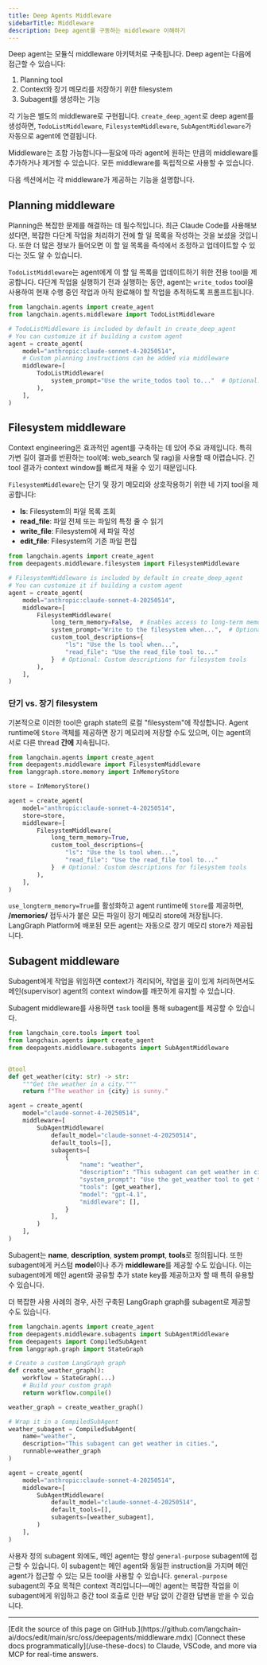 ```yaml
---
title: Deep Agents Middleware
sidebarTitle: Middleware
description: Deep agent를 구동하는 middleware 이해하기
---
```


Deep agent는 모듈식 middleware 아키텍처로 구축됩니다. Deep agent는 다음에 접근할 수 있습니다:

1. Planning tool
2. Context와 장기 메모리를 저장하기 위한 filesystem
3. Subagent를 생성하는 기능

각 기능은 별도의 middleware로 구현됩니다. `create_deep_agent`로 deep agent를 생성하면, `TodoListMiddleware`, `FilesystemMiddleware`, `SubAgentMiddleware`가 자동으로 agent에 연결됩니다.

Middleware는 조합 가능합니다—필요에 따라 agent에 원하는 만큼의 middleware를 추가하거나 제거할 수 있습니다. 모든 middleware를 독립적으로 사용할 수 있습니다.

다음 섹션에서는 각 middleware가 제공하는 기능을 설명합니다.

## Planning middleware

Planning은 복잡한 문제를 해결하는 데 필수적입니다. 최근 Claude Code를 사용해보셨다면, 복잡한 다단계 작업을 처리하기 전에 할 일 목록을 작성하는 것을 보셨을 것입니다. 또한 더 많은 정보가 들어오면 이 할 일 목록을 즉석에서 조정하고 업데이트할 수 있다는 것도 알 수 있습니다.

`TodoListMiddleware`는 agent에게 이 할 일 목록을 업데이트하기 위한 전용 tool을 제공합니다. 다단계 작업을 실행하기 전과 실행하는 동안, agent는 `write_todos` tool을 사용하여 현재 수행 중인 작업과 아직 완료해야 할 작업을 추적하도록 프롬프트됩니다.

```python
from langchain.agents import create_agent
from langchain.agents.middleware import TodoListMiddleware

# TodoListMiddleware is included by default in create_deep_agent
# You can customize it if building a custom agent
agent = create_agent(
    model="anthropic:claude-sonnet-4-20250514",
    # Custom planning instructions can be added via middleware
    middleware=[
        TodoListMiddleware(
            system_prompt="Use the write_todos tool to..."  # Optional: Custom addition to the system prompt
        ),
    ],
)
```




## Filesystem middleware

Context engineering은 효과적인 agent를 구축하는 데 있어 주요 과제입니다. 특히 가변 길이 결과를 반환하는 tool(예: web_search 및 rag)을 사용할 때 어렵습니다. 긴 tool 결과가 context window를 빠르게 채울 수 있기 때문입니다.

`FilesystemMiddleware`는 단기 및 장기 메모리와 상호작용하기 위한 네 가지 tool을 제공합니다:

- **ls**: Filesystem의 파일 목록 조회
- **read_file**: 파일 전체 또는 파일의 특정 줄 수 읽기
- **write_file**: Filesystem에 새 파일 작성
- **edit_file**: Filesystem의 기존 파일 편집

```python
from langchain.agents import create_agent
from deepagents.middleware.filesystem import FilesystemMiddleware

# FilesystemMiddleware is included by default in create_deep_agent
# You can customize it if building a custom agent
agent = create_agent(
    model="anthropic:claude-sonnet-4-20250514",
    middleware=[
        FilesystemMiddleware(
            long_term_memory=False,  # Enables access to long-term memory, defaults to False. You must attach a store to use long-term memory.
            system_prompt="Write to the filesystem when...",  # Optional custom addition to the system prompt
            custom_tool_descriptions={
                "ls": "Use the ls tool when...",
                "read_file": "Use the read_file tool to..."
            }  # Optional: Custom descriptions for filesystem tools
        ),
    ],
)
```

### 단기 vs. 장기 filesystem

기본적으로 이러한 tool은 graph state의 로컬 "filesystem"에 작성합니다. Agent runtime에 `Store` 객체를 제공하면 장기 메모리에 저장할 수도 있으며, 이는 agent의 서로 다른 thread **간에** 지속됩니다.

```python
from langchain.agents import create_agent
from deepagents.middleware import FilesystemMiddleware
from langgraph.store.memory import InMemoryStore

store = InMemoryStore()

agent = create_agent(
    model="anthropic:claude-sonnet-4-20250514",
    store=store,
    middleware=[
        FilesystemMiddleware(
            long_term_memory=True,
            custom_tool_descriptions={
                "ls": "Use the ls tool when...",
                "read_file": "Use the read_file tool to..."
            }  # Optional: Custom descriptions for filesystem tools
        ),
    ],
)
```




`use_longterm_memory=True`를 활성화하고 agent runtime에 `Store`를 제공하면, **/memories/** 접두사가 붙은 모든 파일이 장기 메모리 store에 저장됩니다. LangGraph Platform에 배포된 모든 agent는 자동으로 장기 메모리 store가 제공됩니다.

## Subagent middleware

Subagent에게 작업을 위임하면 context가 격리되어, 작업을 깊이 있게 처리하면서도 메인(supervisor) agent의 context window를 깨끗하게 유지할 수 있습니다.

Subagent middleware를 사용하면 `task` tool을 통해 subagent를 제공할 수 있습니다.

```python
from langchain_core.tools import tool
from langchain.agents import create_agent
from deepagents.middleware.subagents import SubAgentMiddleware


@tool
def get_weather(city: str) -> str:
    """Get the weather in a city."""
    return f"The weather in {city} is sunny."

agent = create_agent(
    model="claude-sonnet-4-20250514",
    middleware=[
        SubAgentMiddleware(
            default_model="claude-sonnet-4-20250514",
            default_tools=[],
            subagents=[
                {
                    "name": "weather",
                    "description": "This subagent can get weather in cities.",
                    "system_prompt": "Use the get_weather tool to get the weather in a city.",
                    "tools": [get_weather],
                    "model": "gpt-4.1",
                    "middleware": [],
                }
            ],
        )
    ],
)
```

Subagent는 **name**, **description**, **system prompt**, **tools**로 정의됩니다. 또한 subagent에게 커스텀 **model**이나 추가 **middleware**를 제공할 수도 있습니다. 이는 subagent에게 메인 agent와 공유할 추가 state key를 제공하고자 할 때 특히 유용할 수 있습니다.

더 복잡한 사용 사례의 경우, 사전 구축된 LangGraph graph를 subagent로 제공할 수도 있습니다.

```python
from langchain.agents import create_agent
from deepagents.middleware.subagents import SubAgentMiddleware
from deepagents import CompiledSubAgent
from langgraph.graph import StateGraph

# Create a custom LangGraph graph
def create_weather_graph():
    workflow = StateGraph(...)
    # Build your custom graph
    return workflow.compile()

weather_graph = create_weather_graph()

# Wrap it in a CompiledSubAgent
weather_subagent = CompiledSubAgent(
    name="weather",
    description="This subagent can get weather in cities.",
    runnable=weather_graph
)

agent = create_agent(
    model="anthropic:claude-sonnet-4-20250514",
    middleware=[
        SubAgentMiddleware(
            default_model="claude-sonnet-4-20250514",
            default_tools=[],
            subagents=[weather_subagent],
        )
    ],
)
```




사용자 정의 subagent 외에도, 메인 agent는 항상 `general-purpose` subagent에 접근할 수 있습니다. 이 subagent는 메인 agent와 동일한 instruction을 가지며 메인 agent가 접근할 수 있는 모든 tool을 사용할 수 있습니다. `general-purpose` subagent의 주요 목적은 context 격리입니다—메인 agent는 복잡한 작업을 이 subagent에게 위임하고 중간 tool 호출로 인한 부담 없이 간결한 답변을 받을 수 있습니다.

---

<Callout icon="pen-to-square" iconType="regular">
    [Edit the source of this page on GitHub.](https://github.com/langchain-ai/docs/edit/main/src/oss/deepagents/middleware.mdx)
</Callout>
<Tip icon="terminal" iconType="regular">
    [Connect these docs programmatically](/use-these-docs) to Claude, VSCode, and more via MCP for    real-time answers.
</Tip>
